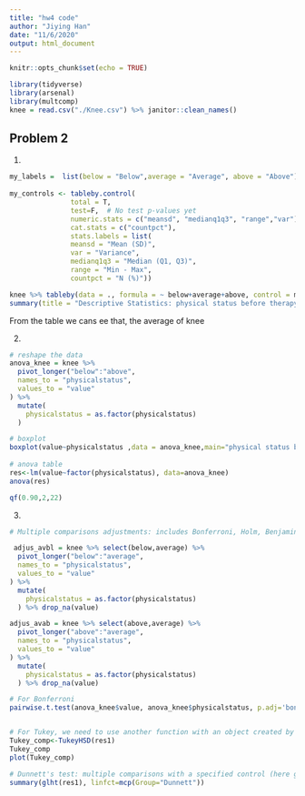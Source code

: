 ```yaml
---
title: "hw4 code"
author: "Jiying Han"
date: "11/6/2020"
output: html_document
---
```


```r
knitr::opts_chunk$set(echo = TRUE)
```

```r
library(tidyverse)
library(arsenal)
library(multcomp)
knee = read.csv("./Knee.csv") %>% janitor::clean_names()
```


## Problem 2
1.
```r
my_labels =  list(below = "Below",average = "Average", above = "Above")
  
my_controls <- tableby.control(
               total = T,
               test=F,  # No test p-values yet
               numeric.stats = c("meansd", "medianq1q3", "range","var"),
               cat.stats = c("countpct"),
               stats.labels = list(
               meansd = "Mean (SD)",
               var = "Variance",
               medianq1q3 = "Median (Q1, Q3)",
               range = "Min - Max",
               countpct = "N (%)"))

knee %>% tableby(data = ., formula = ~ below+average+above, control = my_controls) %>%   
summary(title = "Descriptive Statistics: physical status before therapy", text=T, labelTranslations = my_labels) 
```
From the table we cans ee that, the average of knee 


2.
```r
# reshape the data
anova_knee = knee %>% 
  pivot_longer("below":"above",
  names_to = "physicalstatus",
  values_to = "value"
) %>% 
  mutate(
    physicalstatus = as.factor(physicalstatus)
  )

# boxplot
boxplot(value~physicalstatus ,data = anova_knee,main="physical status before therapy",xlab="Physical status", ylab="Value")
  
# anova table
res<-lm(value~factor(physicalstatus), data=anova_knee)
anova(res)

qf(0.90,2,22)
```


3.
```r
# Multiple comparisons adjustments: includes Bonferroni, Holm, Benjamini-Hochberg

 adjus_avbl = knee %>% select(below,average) %>% 
  pivot_longer("below":"average",
  names_to = "physicalstatus",
  values_to = "value"
) %>% 
  mutate(
    physicalstatus = as.factor(physicalstatus)
  ) %>% drop_na(value)

adjus_avab = knee %>% select(above,average) %>% 
  pivot_longer("above":"average",
  names_to = "physicalstatus",
  values_to = "value"
) %>% 
  mutate(
    physicalstatus = as.factor(physicalstatus)
  ) %>% drop_na(value)

# For Bonferroni
pairwise.t.test(anova_knee$value, anova_knee$physicalstatus, p.adj='bonferroni')


# For Tukey, we need to use another function with an object created by aov()
Tukey_comp<-TukeyHSD(res1)
Tukey_comp
plot(Tukey_comp)

# Dunnett's test: multiple comparisons with a specified control (here group #1)
summary(glht(res1), linfct=mcp(Group="Dunnett"))

```
